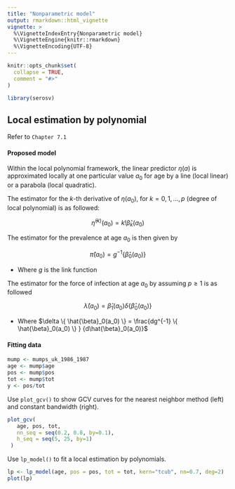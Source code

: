 ```yaml
---
title: "Nonparametric model"
output: rmarkdown::html_vignette
vignette: >
  %\VignetteIndexEntry{Nonparametric model}
  %\VignetteEngine{knitr::rmarkdown}
  %\VignetteEncoding{UTF-8}
---
```


```r
knitr::opts_chunk$set(
  collapse = TRUE,
  comment = "#>"
)
```

```r
library(serosv)
```

## Local estimation by polynomial

Refer to `Chapter 7.1`

#### Proposed model

Within the local polynomial framework, the linear predictor $\eta(a)$ is approximated locally at one particular value $a_0$ for age by a line (local linear) or a parabola (local quadratic).

The estimator for the $k$-th derivative of $\eta(a_0)$, for $k = 0,1,…,p$ (degree of local polynomial) is as followed:

$$
\hat{\eta}^{(k)}(a_0) = k!\hat{\beta}_k(a_0) 
$$

The estimator for the prevalence at age $a_0$ is then given by

$$
\hat{\pi}(a_0) = g^{-1}\{ \hat{\beta}_0(a_0) \}
$$

-   Where $g$ is the link function

The estimator for the force of infection at age $a_0$ by assuming $p \ge 1$ is as followed

$$
\hat{\lambda}(a_0) = \hat{\beta}_1(a_0) \delta \{ \hat{\beta}_0 (a_0) \} 
$$

-   Where $\delta \{ \hat{\beta}_0(a_0) \} = \frac{dg^{-1} \{ \hat{\beta}_0(a_0) \} } {d\hat{\beta}_0(a_0)}$

#### Fitting data

```r
mump <- mumps_uk_1986_1987
age <- mump$age
pos <- mump$pos
tot <- mump$tot
y <- pos/tot
```

Use `plot_gcv()` to show GCV curves for the nearest neighbor method (left) and constant bandwidth (right).

```r
plot_gcv(
   age, pos, tot,
   nn_seq = seq(0.2, 0.8, by=0.1),
   h_seq = seq(5, 25, by=1)
 )
```

Use `lp_model()` to fit a local estimation by polynomials.

```r
lp <- lp_model(age, pos = pos, tot = tot, kern="tcub", nn=0.7, deg=2)
plot(lp)
```
